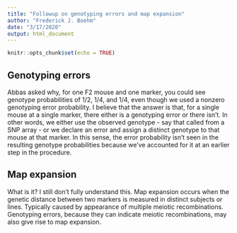 ```yaml
---
title: "Followup on genotyping errors and map expansion"
author: "Frederick J. Boehm"
date: "3/17/2020"
output: html_document
---
```


```r
knitr::opts_chunk$set(echo = TRUE)
```

## Genotyping errors

Abbas asked why, for one F2 mouse and one marker, you could see genotype 
probabilities of 1/2, 1/4, and 1/4, even though we used a nonzero genotyping 
error probability. I believe that the answer is that, for a single mouse at a 
single marker, there either is a genotyping error or there isn't. In other 
words, we either use the observed genotype - say that called from a SNP array - 
or we declare an error and assign a distinct genotype to that mouse at that 
marker. In this sense, the error probability isn't seen in the resulting 
genotype probabilities because we've accounted for it at an earlier step in the 
procedure.

## Map expansion

What is it? I still don't fully understand this. Map expansion occurs when 
the genetic distance between two markers is measured in distinct subjects or 
lines. Typically caused by appearance of multiple meiotic recombinations. 
Genotyping errors, because they can indicate meiotic recombinations, may 
also give rise to map expansion. 





